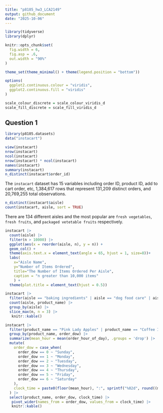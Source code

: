 ```yaml
---
title: "p8105_hw3_LCA2149"
output: github_document
date: "2025-10-06"
---
```


```r
library(tidyverse)
library(dplyr)

knitr::opts_chunk$set(
  fig.width = 6,
  fig.asp = .6,
  out.width = "90%"
)

theme_set(theme_minimal() + theme(legend.position = "bottom"))

options(
  ggplot2.continuous.colour = "viridis",
  ggplot2.continuous.fill = "viridis"
)

scale_colour_discrete = scale_colour_viridis_d
scale_fill_discrete = scale_fill_viridis_d
```


## Question 1
```r
library(p8105.datasets)
data("instacart")
```

```r
view(instacart)
nrow(instacart)
ncol(instacart)
nrow(instacart) * ncol(instacart)
names(instacart)
summary(instacart)
n_distinct(instacart$order_id)
```

The `instacart` dataset has 15 variables including order ID, product ID, add to cart order, etc, 1,384,617 rows that represent 131,209 distinct orders, and 20,769,255 total observations.

```r
n_distinct(instacart$aisle)
count(instacart, aisle, sort = TRUE)
```

There are 134 different aisles and the most popular are `fresh vegetables`, `fresh fruits`, and `packaged vetetable fruits` respectively.

```r
instacart |>
  count(aisle) |>
  filter(n > 10000) |>
  ggplot(aes(x = reorder(aisle, n), y = n)) +
  geom_col() +
  theme(axis.text.x = element_text(angle = 65, hjust = 1, size=8))+
  labs(
    x="Aisle Name", 
    y="Number of Items Ordered",
    title="The Number of Items Ordered Per Aisle",
    caption = "n greater than 10,000 items"
    ) +
  theme(plot.title = element_text(hjust = 0.5))
```

```r
instacart |>
  filter(aisle == "baking ingredients" | aisle == "dog food care" | aisle == "packaged vegetables fruits") |>
  count(aisle, product_name) |>
  group_by(aisle) |>
  slice_max(n, n = 3) |>
   knitr::kable()
```


```r
instacart |>
  filter(product_name == "Pink Lady Apples" | product_name == "Coffee Ice Cream") |>
  group_by(product_name, order_dow) |>
  summarize(mean_hour = mean(order_hour_of_day), .groups = 'drop') |>
  mutate(
    order_dow = case_when(
      order_dow == 0 ~ "Sunday",
      order_dow == 1 ~ "Monday", 
      order_dow == 2 ~ "Tuesday",
      order_dow == 3 ~ "Wednesday",
      order_dow == 4 ~ "Thursday",
      order_dow == 5 ~ "Friday",
      order_dow == 6 ~ "Saturday"
    ),
    clock_time = paste0(floor(mean_hour), ":", sprintf("%02d", round((mean_hour - floor(mean_hour)) * 60)))
  ) |>
  select(product_name, order_dow, clock_time) |>
   pivot_wider(names_from = order_dow, values_from = clock_time) |>
   knitr::kable()
```

